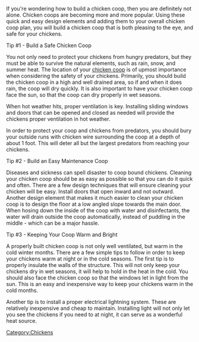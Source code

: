 If you're wondering how to build a chicken coop, then you are definitely not alone. Chicken coops are becoming more and more popular. Using these quick and easy design elements and adding them to your overall chicken coop plan, you will build a chicken coop that is both pleasing to the eye, and safe for your chickens.

Tip #1 - Build a Safe Chicken Coop

You not only need to protect your chickens from hungry predators, but they must be able to survive the natural elements, such as rain, snow, and summer heat. The location of your [http://open.nasa.gov/maker/wiki/index.php/User:Chickencoop chicken coop] is of upmost importance when considering the safety of your chickens. Primarily, you should build the chicken coop in a high and well drained area, so if and when it does rain, the coop will dry quickly. It is also important to have your chicken coop face the sun, so that the coop can dry properly in wet seasons.

When hot weather hits, proper ventilation is key. Installing sliding windows and doors that can be opened and closed as needed will provide the chickens proper ventilation in hot weather.

In order to protect your coop and chickens from predators, you should bury your outside runs with chicken wire surrounding the coop at a depth of about 1 foot. This will deter all but the largest predators from reaching your chickens.

Tip #2 - Build an Easy Maintenance Coop

Diseases and sickness can spell disaster to coop bound chickens. Cleaning your chicken coop should be as easy as possible so that you can do it quick and often. There are a few design techniques that will ensure cleaning your chicken will be easy. Install doors that open inward and not outward. Another design element that makes it much easier to clean your chicken coop is to design the floor at a low angled slope towards the main door. When hosing down the inside of the coop with water and disinfectants, the water will drain outside the coop automatically, instead of puddling in the middle - which can be a major hassle.

Tip #3 - Keeping Your Coop Warm and Bright

A properly built chicken coop is not only well ventilated, but warm in the cold winter months. There are a few simple tips to follow in order to keep your chickens warm at night or in the cold seasons. The first tip is to properly insulate the walls of the structure. This will not only keep your chickens dry in wet seasons, it will help to hold in the heat in the cold. You should also face the chicken coop so that the windows let in light from the sun. This is an easy and inexpensive way to keep your chickens warm in the cold months.

Another tip is to install a proper electrical lightning system. These are relatively inexpensive and cheap to maintain. Installing light will not only let you see the chickens if you need to at night, it can serve as a wonderful heat source.


[[Category:Chickens]]